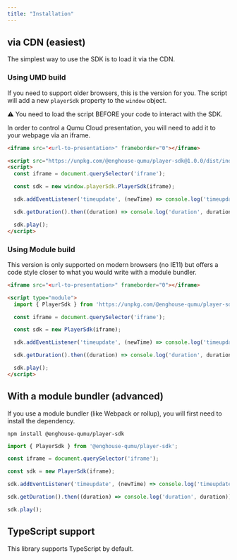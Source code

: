 ```yaml
---
title: "Installation"
---
```


## via CDN (easiest)

The simplest way to use the SDK is to load it via the CDN.

### Using UMD build
If you need to support older browsers, this is the version for you. The script will add a new `playerSdk` property to the `window` object.

<div className="qi-alert qi-alert--warning qi-mb--4">
  ⚠️ You need to load the script BEFORE your code to interact with the SDK.
</div>

In order to control a Qumu Cloud presentation, you will need to add it to your webpage via an iframe.

```html
<iframe src="<url-to-presentation>" frameborder="0"></iframe>

<script src="https://unpkg.com/@enghouse-qumu/player-sdk@1.0.0/dist/index.umd.js"></script>
<script>
  const iframe = document.querySelector('iframe');

  const sdk = new window.playerSdk.PlayerSdk(iframe);

  sdk.addEventListener('timeupdate', (newTime) => console.log('timeupdate', newTime));

  sdk.getDuration().then((duration) => console.log('duration', duration));

  sdk.play();
</script>
```

### Using Module build

This version is only supported on modern browsers (no IE11) but offers a code style closer to what you would write with a module bundler.

```html
<iframe src="<url-to-presentation>" frameborder="0"></iframe>

<script type="module">
  import { PlayerSdk } from 'https://unpkg.com/@enghouse-qumu/player-sdk@1.0.0/dist/index.modern.mjs'

  const iframe = document.querySelector('iframe');

  const sdk = new PlayerSdk(iframe);

  sdk.addEventListener('timeupdate', (newTime) => console.log('timeupdate', newTime));

  sdk.getDuration().then((duration) => console.log('duration', duration));

  sdk.play();
</script>
```

## With a module bundler (advanced)

If you use a module bundler (like Webpack or rollup), you will first need to install the dependency.

```shell
npm install @enghouse-qumu/player-sdk
```

```js
import { PlayerSdk } from '@enghouse-qumu/player-sdk';

const iframe = document.querySelector('iframe');

const sdk = new PlayerSdk(iframe);

sdk.addEventListener('timeupdate', (newTime) => console.log('timeupdate', newTime));

sdk.getDuration().then((duration) => console.log('duration', duration));

sdk.play();
```

## TypeScript support

This library supports TypeScript by default.
